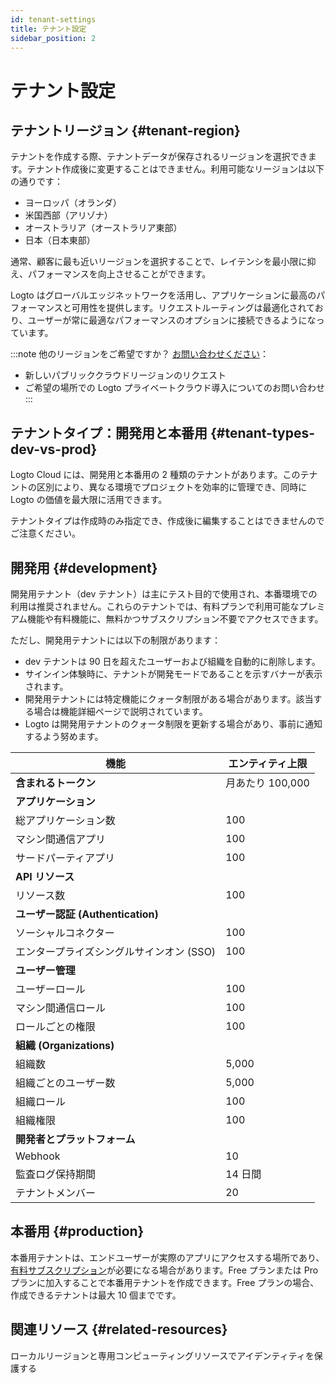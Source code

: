 ```yaml
---
id: tenant-settings
title: テナント設定
sidebar_position: 2
---
```


# テナント設定

## テナントリージョン \{#tenant-region}

テナントを作成する際、テナントデータが保存されるリージョンを選択できます。テナント作成後に変更することはできません。利用可能なリージョンは以下の通りです：

- ヨーロッパ（オランダ）
- 米国西部（アリゾナ）
- オーストラリア（オーストラリア東部）
- 日本（日本東部）

通常、顧客に最も近いリージョンを選択することで、レイテンシを最小限に抑え、パフォーマンスを向上させることができます。

Logto はグローバルエッジネットワークを活用し、アプリケーションに最高のパフォーマンスと可用性を提供します。リクエストルーティングは最適化されており、ユーザーが常に最適なパフォーマンスのオプションに接続できるようになっています。

:::note
他のリージョンをご希望ですか？ [お問い合わせください](https://logto.io/contact)：

- 新しいパブリッククラウドリージョンのリクエスト
- ご希望の場所での Logto プライベートクラウド導入についてのお問い合わせ
  :::

## テナントタイプ：開発用と本番用 \{#tenant-types-dev-vs-prod}

Logto Cloud には、開発用と本番用の 2 種類のテナントがあります。このテナントの区別により、異なる環境でプロジェクトを効率的に管理でき、同時に Logto の価値を最大限に活用できます。

テナントタイプは作成時のみ指定でき、作成後に編集することはできませんのでご注意ください。

## 開発用 \{#development}

開発用テナント（dev テナント）は主にテスト目的で使用され、本番環境での利用は推奨されません。これらのテナントでは、有料プランで利用可能なプレミアム機能や有料機能に、無料かつサブスクリプション不要でアクセスできます。

ただし、開発用テナントには以下の制限があります：

- dev テナントは 90 日を超えたユーザーおよび組織を自動的に削除します。
- サインイン体験時に、テナントが開発モードであることを示すバナーが表示されます。
- 開発用テナントには特定機能にクォータ制限がある場合があります。該当する場合は機能詳細ページで説明されています。
- Logto は開発用テナントのクォータ制限を更新する場合があり、事前に通知するよう努めます。

| 機能                                     | エンティティ上限 |
| ---------------------------------------- | ---------------- |
| **含まれるトークン**                     | 月あたり 100,000 |
| **アプリケーション**                     |
| 総アプリケーション数                     | 100              |
| マシン間通信アプリ                       | 100              |
| サードパーティアプリ                     | 100              |
| **API リソース**                         |                  |
| リソース数                               | 100              |
| **ユーザー認証 (Authentication)**        |                  |
| ソーシャルコネクター                     | 100              |
| エンタープライズシングルサインオン (SSO) | 100              |
| **ユーザー管理**                         |                  |
| ユーザーロール                           | 100              |
| マシン間通信ロール                       | 100              |
| ロールごとの権限                         | 100              |
| **組織 (Organizations)**                 |                  |
| 組織数                                   | 5,000            |
| 組織ごとのユーザー数                     | 5,000            |
| 組織ロール                               | 100              |
| 組織権限                                 | 100              |
| **開発者とプラットフォーム**             |                  |
| Webhook                                  | 10               |
| 監査ログ保持期間                         | 14 日間          |
| テナントメンバー                         | 20               |

## 本番用 \{#production}

本番用テナントは、エンドユーザーが実際のアプリにアクセスする場所であり、[有料サブスクリプション](https://logto.io/pricing)が必要になる場合があります。Free プランまたは Pro プランに加入することで本番用テナントを作成できます。Free プランの場合、作成できるテナントは最大 10 個までです。

## 関連リソース \{#related-resources}

<Url href="https://blog.logto.io/data-region-resources">
  ローカルリージョンと専用コンピューティングリソースでアイデンティティを保護する
</Url>
